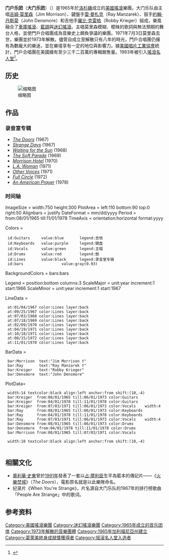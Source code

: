 {{Expand|time=2017-08-21T10:52:53+00:00}}
{{noteTA
|G1=Music
|T=zh-tw:門戶合唱團;zh-cn:门户乐团;
|1=zh-tw:門戶合唱團;zh-cn:门户乐团;
|2=zh-tw:大門合唱團;zh-cn:大门乐团;
|3=zh-hk:占·摩利臣; zh-hans:吉姆·莫里森; zh-tw:吉姆·莫里森;
|4=zh-hk:摩利臣; zh-hans:莫里森; zh-tw:莫里森;
}}
{{Infobox musical artist
| name            = [[file:The_Doors_Logo.png|270px]]
| image           = Doors electra publicity photo.JPG
| image_size      = 250
| landscape       = yes
| caption         = 1966年的The Doors . 从左至右: John Densmore, Robby Krieger, Ray Manzarek, Jim Morrison.
| background      = 組合
| origin          = {{USA}}[[加利福尼亞州|加州]][[洛杉矶|洛杉矶]]
| genre           = <!-- Please restrain from adding/removing any genres. Template suggests to "preferably use 2-4". -->{{hlist|[[迷幻摇滚|迷幻摇滚]]<ref name="DeboltBaugess2011">{{cite book|author1=Abbe A. Debolt|author2=James S. Baugess|title=Encyclopedia of the Sixties: A Decade of Culture and Counterculture|date=December 2011|publisher=ABC-CLIO|isbn=978-0-313-32944-9|pages=544–}}</ref>|{{nowrap|[[布鲁斯摇滚|布鲁斯摇滚]]}}<ref name="Wallace2010">{{cite book|author=Richard Wallace|title=The Lazy Intellectual: Maximum Knowledge, Minimal Effort|url=https://archive.org/details/lazyintellectual0000wall|date=18 September 2010|publisher=Adams Media|isbn=1-4405-0888-7|pages=[https://archive.org/details/lazyintellectual0000wall/page/68 68]–}}</ref>|[[酸性摇滚|酸性摇滚]]<ref name="Viol2006">{{cite book|author=Claus-Ulrich Viol|title=Jukebooks: Contemporary British Fiction, Popular Music, and Cultural Value|url=https://books.google.com/books?id=a-wcAQAAIAAJ|year=2006|publisher=Winter|isbn=978-3-8253-5039-0}}</ref>}}
| years_active    = {{start date|1965}}–{{end date|1973}}<br><small>(reunions: 1978, 1993, 1997, 2000, 2011, 2013, 2016)</small><!-- Please see the talk page before changing this back to 1972.-->
| label           = [[Elektra|Elektra]]
| associated_acts = [[Rick_&_the_Ravens|Rick & the Ravens]]<br/>[[Butts_Band|Butts Band]]<br/>[[Nite_City|Nite City]]<br/>[[Manzarek–Krieger|Manzarek–Krieger]]
| website         = {{URL|thedoors.com}}
| past_members    = {{unbulleted list|[[Jim_Morrison|Jim Morrison]]|[[Ray_Manzarek|Ray Manzarek]]|[[John_Densmore|John Densmore]]|[[Robby_Krieger|Robby Krieger]]}}
}}

'''门户乐团'''（'''大门乐团'''）（{{lang-en|'''The Doors'''}}）是1965年於[[洛杉磯|洛杉磯]]成立的[[美國|美國]][[搖滾|搖滾]]樂團。大门乐队由主唱[[吉姆·莫里森|吉姆·莫里森]]（Jim Morrison）、鍵盤手[[雷·曼札克|雷·曼札克]]（Ray Manzarek）、鼓手[[約翰·丹斯莫|約翰·丹斯莫]]（John Densmore）和吉他手[[羅比·克雷格|羅比·克雷格]]（Robby Krieger）組成，樂風融合了[[車庫搖滾|車庫搖滾]]、[[藍調|藍調]]與[[迷幻搖滾|迷幻搖滾]]。主唱莫里森模糊、曖昧的歌詞與無法預期的舞台人格，並使門戶合唱團成為音樂史上頗負爭議的樂團。1971年7月3日莫里森去世，樂團並於1973年解散。儘管自成立至解散只有八年的時光，門戶合唱團仍擁有為數龐大的樂迷，並在樂壇享有一定的地位與影響力。據[[美國唱片工業協會|美國唱片工業協會]]統計，門戶合唱團在美國擁有至少三千二百萬的專輯銷售量。1993年被引入[[搖滾名人堂|搖滾名人堂]]<ref>{{cite web|url=http://www.rockhall.com/inductee/the-doors|title=The Doors|accessdate=2008-01-02|author=|date=|publisher=摇滚名人堂|deadurl=yes|archiveurl=https://web.archive.org/web/20080116205327/http://rockhall.com/inductee/the-doors|archivedate=2008-01-16}}</ref>。

== 历史 ==
[[File:Doors007_c.png|缩略图]]

== 作品 ==
{{Main|大门乐队作品列表}}

=== 录音室专辑 ===
{{div col}}
* ''[[大門_(專輯)|The Doors]]'' (1967)
* ''[[Strange_Days_(专辑)|Strange Days]]'' (1967)
* ''[[Waiting_for_the_Sun|Waiting for the Sun]]'' (1968)
* ''[[The_Soft_Parade|The Soft Parade]]'' (1969)
* ''[[Morrison_Hotel|Morrison Hotel]]'' (1970)
* ''[[L.A._Woman|L.A. Woman]]'' (1971)
* ''[[Other_Voices_(专辑)|Other Voices]]'' (1971)
* ''[[Full_Circle_(专辑)|Full Circle]]'' (1972)
* ''[[An_American_Prayer|An American Prayer]]'' (1978)
{{div col end}}

=== 时间轴 ===
<timeline>
ImageSize = width:750 height:300
PlotArea = left:110 bottom:90 top:0 right:50
Alignbars = justify
DateFormat  = mm/dd/yyyy
Period = from:08/01/1965 till:11/01/1978
TimeAxis = orientation:horizontal format:yyyy

Colors =
  id:Guitars     value:blue       legend:吉他
  id:Keyboards   value:purple     legend:键盘
  id:Vocals      value:green      legend:主唱
  id:Drums       value:red        legend:鼓
  id:Lines       value:black      legend:录音室专辑
  id:bars                 value:gray(0.93)

BackgroundColors = bars:bars
  
Legend = position:bottom  columns:3
ScaleMajor = unit:year increment:1 start:1966
ScaleMinor = unit:year increment:1 start:1967

LineData =
  at:01/04/1967 color:Lines layer:back
  at:09/25/1967 color:Lines layer:back
  at:07/03/1968 color:Lines layer:back
  at:07/18/1969 color:Lines layer:back
  at:02/09/1970 color:Lines layer:back
  at:04/19/1971 color:Lines layer:back
  at:10/18/1971 color:Lines layer:back
  at:08/15/1972 color:Lines layer:back
  at:11/01/1978 color:Lines layer:back

BarData =
  bar:Morrison  text:"Jim Morrison †"
  bar:Ray       text:"Ray Manzarek †"
  bar:Kreiger   text:"Robby Krieger"
  bar:Densmore  text:"John Densmore"

PlotData=

  width:14 textcolor:black align:left anchor:from shift:(10,-4)
  bar:Kreiger  from:08/01/1965 till:06/01/1973 color:Guitars
  bar:Kreiger  from:04/01/1978 till:11/01/1978 color:Guitars
  bar:Kreiger  from:07/03/1971 till:06/01/1973 color:Vocals    width:4
  bar:Ray      from:08/01/1965 till:06/01/1973 color:Keyboards
  bar:Ray      from:04/01/1978 till:11/01/1978 color:Keyboards
  bar:Ray      from:07/03/1971 till:06/01/1973 color:Vocals    width:4
  bar:Densmore from:08/01/1965 till:06/01/1973 color:Drums
  bar:Densmore  from:04/01/1978 till:11/01/1978 color:Drums
  bar:Morrison from:08/01/1965 till:07/03/1971 color:Vocals

  width:10 textcolor:black align:left anchor:from shift:(10,-4)
  
 </timeline>

== 相關文化 ==
* [[奧利華·史東|奧利華·史東]]曾於[[1991年電影|1991年]]發表了一套以[[占·摩利臣|占·摩利臣]]生平為藍本的傳記片——《[[火樂焚城|火樂焚城]]》（''The Doors''），電影原名就是以此樂隊命名。
* 纪录片《When You're Strange》，片名源自大门乐队的1967年的排行榜歌曲「People Are Strange」中的歌词。

== 参考资料 ==
<references />{{摇滚名人堂1993届入选者}}

{{Authority control}}
{{DEFAULTSORT:Doors, The}}
[[Category:美國搖滾樂團|Category:美國搖滾樂團]]
[[Category:迷幻搖滾樂團|Category:迷幻搖滾樂團]]
[[Category:1965年成立的音乐团体|Category:1965年成立的音乐团体]]
[[Category:1973年解散的音樂團體|Category:1973年解散的音樂團體]]
[[Category:1965年加利福尼亞州建立|Category:1965年加利福尼亞州建立]]
[[Category:葛萊美終身成就獎獲得者|Category:葛萊美終身成就獎獲得者]]
[[Category:摇滚名人堂入选者|Category:摇滚名人堂入选者]]